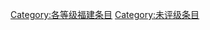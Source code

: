{{empty category}}
{{Articles by Quality|topic=福建|format=TOC}}

[[Category:各等级福建条目|Category:各等级福建条目]]
[[Category:未评级条目|Category:未评级条目]]